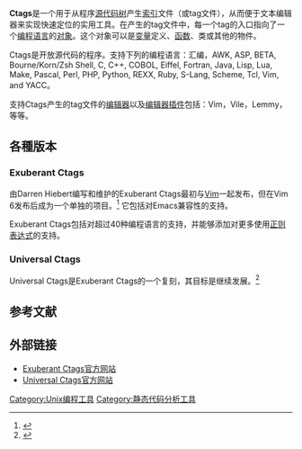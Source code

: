 {{NoteTA|G1=IT}}
'''Ctags'''是一个用于从程序[[源代码树|源代码树]]产生[[索引|索引]]文件（或tag文件），从而便于文本编辑器来实现快速定位的实用工具。在产生的tag文件中，每一个tag的入口指向了一个[[编程语言|编程语言]]的[[对象_(计算机科学)|对象]]。这个对象可以是[[变量|变量]]定义、[[函数|函数]]、类或其他的物件。

Ctags是开放源代码的程序。支持下列的编程语言：汇编，AWK, ASP, BETA, Bourne/Korn/Zsh Shell, C, C++, COBOL, Eiffel, Fortran, Java, Lisp, Lua, Make, Pascal, Perl, PHP, Python, REXX, Ruby, S-Lang, Scheme, Tcl, Vim, and YACC。

支持Ctags产生的tag文件的[[编辑器|编辑器]]以及[[编辑器插件|编辑器插件]]包括：Vim，Vile，Lemmy，等等。

==各種版本==
===Exuberant Ctags===
由Darren Hiebert编写和维护的Exuberant Ctags最初与[[Vim|Vim]]一起发布，但在Vim 6发布后成为一个单独的项目。<ref>{{cite web|url=http://vimdoc.sourceforge.net/htmldoc/version6.html#ctags-gone|title=Vim documentation: version6: ctags-gone|accessdate=2007-04-28|archive-date=2007-05-03|archive-url=https://web.archive.org/web/20070503150136/http://vimdoc.sourceforge.net/htmldoc/version6.html#ctags-gone|dead-url=no}}</ref>  它包括对Emacs兼容性的支持。

Exuberant Ctags包括对超过40种编程语言的支持，并能够添加对更多使用[[正则表达式|正则表达式]]的支持。

===Universal Ctags===
Universal Ctags是Exuberant Ctags的一个复刻，其目标是继续发展。<ref>{{cite web|url=https://ctags.io/|title=Universal Ctags Website|accessdate=2018-08-02|archive-date=2018-08-02|archive-url=https://web.archive.org/web/20180802045032/http://ctags.io/|dead-url=yes}}</ref>

==参考文献==
{{reflist}}

==外部链接==
*[http://ctags.sourceforge.net/ctags.html Exuberant Ctags官方网站]{{Wayback|url=http://ctags.sourceforge.net/ctags.html |date=20070612024900 }}
*[https://ctags.io/ Universal Ctags官方网站]{{Wayback|url=https://ctags.io/ |date=20190309034328 }}

[[Category:Unix编程工具|Category:Unix编程工具]]
[[Category:静态代码分析工具|Category:静态代码分析工具]]